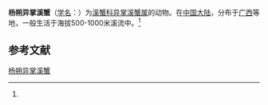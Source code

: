 {{Speciesbox
| name = 杨朔异掌溪蟹
| status = 
| status_system = 
| image = 
| genus = Heterochelamon
| species = yangshuoense
| authority = (Tuerkay et Dai, 1997)<ref name='id12256'>{{cite web| url =http://www.bioinfo.cn/db05/BjdwSpecies.php?action=view&id=12256| title =杨朔异掌溪蟹| work =《中国动物物种编目数据库》| publisher =中国科学院微生物研究所| author =中国科学院动物研究所| accessdate =2009-04-28| deadurl =yes| archiveurl =https://web.archive.org/web/20160305073753/http://www.bioinfo.cn/db05/BjdwSpecies.php?action=view&id=12256| archivedate =2016-03-05}}</ref>
}}

'''杨朔异掌溪蟹'''（[[学名|学名]]：{{lang|la|''Heterochelamon yangshuoense''}}）为[[溪蟹科|溪蟹科]][[异掌溪蟹属|异掌溪蟹属]]的动物。在[[中国大陆|中国大陆]]，分布于[[广西|广西]]等地，一般生活于海拔500-1000米溪流中。<ref name='id12256'/>

== 参考文献 ==
{{reflist}}

{{Wikispecies|Heterochelamon yangshuoense}}
{{Taxonbar|from=Q13228487}}

[[Category:异掌溪蟹属|杨朔异掌溪蟹]]


{{螃蟹小作品}}